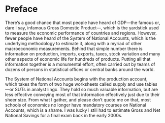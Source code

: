 # Preface {.unnumbered}

There's a good chance that most people have heard of GDP---the famous or, dare I say, infamous Gross Domestic Product---, which is the yardstick used to measure the economic performance of countries and regions. However, fewer people have heard of the System of National Accounts, which is the underlying methodology to estimate it, along with a myriad of other macroeconomic measurements. Behind that simple number there is information on production, imports, exports, taxes, stock variation and many other aspects of economic life for hundreds of products. Putting all that information together is a monumental effort, often carried out by teams of dozens of persons in statistical offices or central banks around the world.

The System of National Accounts begins with the production account, which takes the form of two huge worksheets called supply and use tables---or SUTs in analyst lingo. They hold so much valuable information, but are less effective conveying most of that information effectively just due to their sheer size. From what I gather, and please don't quote me on that, most schools of economics no longer have mandatory courses on National Accounts, which is a shame. I was lucky I still had to estimate Gross and Net National Savings for a final exam back in the early 2000s. 